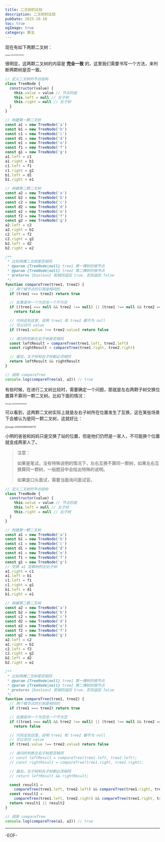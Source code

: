 ```yaml
---
title: 二叉树的比较
description: 二叉树的比较
pubDate: 2025-10-10
toc: true
ogImage: true
category: 算法
---
```


现在有如下两颗二叉树：

<img
  src="https://xiejie-typora.oss-cn-chengdu.aliyuncs.com/2025-03-06-074130.png"
  alt="image-20250306154129384"
  style="zoom:30%;"
/>

很明显，这两颗二叉树的内容是 **完全一致** 的，这里我们需要书写一个方法，来判断两颗树是否一致。

```js
// 定义二叉树的节点结构
class TreeNode {
  constructor(value) {
    this.value = value // 节点的值
    this.left = null // 左子树
    this.right = null // 右子树
  }
}

// 构建第一颗二叉树
const a1 = new TreeNode('a')
const b1 = new TreeNode('b')
const c1 = new TreeNode('c')
const d1 = new TreeNode('d')
const e1 = new TreeNode('e')
const f1 = new TreeNode('f')
const g1 = new TreeNode('g')
a1.left = c1
a1.right = b1
c1.left = f1
c1.right = g1
b1.left = d1
b1.right = e1

// 构建第二颗二叉树
const a2 = new TreeNode('a')
const b2 = new TreeNode('b')
const c2 = new TreeNode('c')
const d2 = new TreeNode('d')
const e2 = new TreeNode('e')
const f2 = new TreeNode('f')
const g2 = new TreeNode('g')
a2.left = c2
a2.right = b2
c2.left = f2
c2.right = g2
b2.left = d2
b2.right = e2

/**
 * 比较两棵二叉树是否相同
 * @param {TreeNode|null} tree1 第一棵树的根节点
 * @param {TreeNode|null} tree2 第二棵树的根节点
 * @returns {boolean} 若相同返回 true，否则返回 false
 */
function compareTree(tree1, tree2) {
  // 两个根节点的引用是相同的
  if (tree1 === tree2) return true

  // 如果其中一个为空另一个不为空
  if ((tree1 === null && tree2 !== null) || (tree1 !== null && tree2 === null))
    return false

  // 代码走到这里，说明 tree1 和 tree2 都不为 null
  // 可以访问 value
  if (tree1.value !== tree2.value) return false

  // 递归的判断左右子树是否相同
  const leftResult = compareTree(tree1.left, tree2.left)
  const rightResult = compareTree(tree1.right, tree2.right)

  // 最后，左子树和右子树都必须相同
  return leftResult && rightResult
}

// 调用 compareTree
console.log(compareTree(a1, a2)) // true
```

有些时候，在进行二叉树比较时，需要确定一个问题，那就是左右两颗子树交换位置算不算同一颗二叉树。比如下面的情况：

<img
  src="https://xiejie-typora.oss-cn-chengdu.aliyuncs.com/2025-03-06-081100.png"
  alt="image-20250306161100506"
  style="zoom:35%;"
/>

可以看到，这两颗二叉树实际上就是左右子树所在位置发生了互换，这在某些场景下会被认为是同一颗二叉树，这就好比：

<img
  src="https://xiejie-typora.oss-cn-chengdu.aliyuncs.com/2025-03-06-081445.png"
  alt="image-20250306161445713"
  style="zoom:50%;"
/>

小明的爸爸和妈妈只是交换了站的位置，但是他们仍然是一家人，不可能换个位置就变成两家人了。

> 注意：
>
> 如果是笔试，没有特殊说明的情况下，左右互换不算同一颗树，如果左右互换算同一颗树，一般题目中会给出特殊的说明。
>
> 如果是口头面试，需要当面询问面试官。

```js
// 定义二叉树的节点结构
class TreeNode {
  constructor(value) {
    this.value = value // 节点的值
    this.left = null // 左子树
    this.right = null // 右子树
  }
}

// 构建第一颗二叉树
const a1 = new TreeNode('a')
const b1 = new TreeNode('b')
const c1 = new TreeNode('c')
const d1 = new TreeNode('d')
const e1 = new TreeNode('e')
const f1 = new TreeNode('f')
const g1 = new TreeNode('g')
// 交换 a1 这颗树的左右子树
a1.right = c1
a1.left = b1
c1.left = f1
c1.right = g1
b1.left = d1
b1.right = e1

// 构建第二颗二叉树
const a2 = new TreeNode('a')
const b2 = new TreeNode('b')
const c2 = new TreeNode('c')
const d2 = new TreeNode('d')
const e2 = new TreeNode('e')
const f2 = new TreeNode('f')
const g2 = new TreeNode('g')
a2.left = c2
a2.right = b2
c2.left = f2
c2.right = g2
b2.left = d2
b2.right = e2

/**
 * 比较两棵二叉树是否相同
 * @param {TreeNode|null} tree1 第一棵树的根节点
 * @param {TreeNode|null} tree2 第二棵树的根节点
 * @returns {boolean} 若相同返回 true，否则返回 false
 */
function compareTree(tree1, tree2) {
  // 两个根节点的引用是相同的
  if (tree1 === tree2) return true

  // 如果其中一个为空另一个不为空
  if ((tree1 === null && tree2 !== null) || (tree1 !== null && tree2 === null))
    return false

  // 代码走到这里，说明 tree1 和 tree2 都不为 null
  // 可以访问 value
  if (tree1.value !== tree2.value) return false

  // 递归的判断左右子树是否相同
  // const leftResult = compareTree(tree1.left, tree2.left);
  // const rightResult = compareTree(tree1.right, tree2.right);

  // 最后，左子树和右子树都必须相同
  // return leftResult && rightResult;

  const result1 =
    compareTree(tree1.left, tree2.left) && compareTree(tree1.right, tree2.right)
  const result2 =
    compareTree(tree1.left, tree2.right) && compareTree(tree1.right, tree2.left)
  return result1 || result2
}

// 调用 compareTree
console.log(compareTree(a1, a2)) // true
```

---

-EOF-
